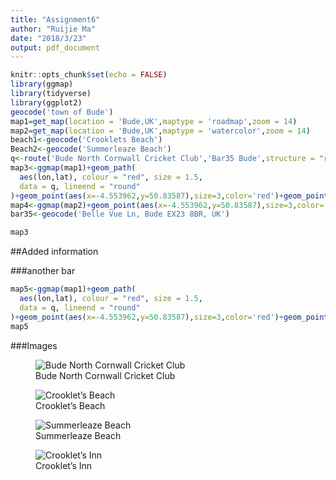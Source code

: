 ```yaml
---
title: "Assignment6"
author: "Ruijie Ma"
date: "2018/3/23"
output: pdf_document
---
```


```r
knitr::opts_chunk$set(echo = FALSE)
library(ggmap)
library(tidyverse)
library(ggplot2)
geocode('town of Bude')
map1=get_map(location = 'Bude,UK',maptype = 'roadmap',zoom = 14)
map2=get_map(location = 'Bude,UK',maptype = 'watercolor',zoom = 14)
beach1<-geocode('Crooklets Beach')
Beach2<-geocode('Summerleaze Beach')
q<-route('Bude North Cornwall Cricket Club','Bar35 Bude',structure = "route")
map3<-ggmap(map1)+geom_path(
  aes(lon,lat), colour = "red", size = 1.5,
  data = q, lineend = "round"
)+geom_point(aes(x=-4.553962,y=50.83587),size=3,color='red')+geom_point(aes(x=-4.551349,y=50.83054),size=3,color='red')
map4<-ggmap(map2)+geom_point(aes(x=-4.553962,y=50.83587),size=3,color='red')+geom_point(aes(x=-4.551349,y=50.83054),size=3,color='red')
bar35<-geocode('Belle Vue Ln, Bude EX23 8BR, UK')
```

```r
map3
```
##Added information 

###another bar 
```r
map5<-ggmap(map1)+geom_path(
  aes(lon,lat), colour = "red", size = 1.5,
  data = q, lineend = "round"
)+geom_point(aes(x=-4.553962,y=50.83587),size=3,color='red')+geom_point(aes(x=-4.551349,y=50.83054),size=3,color='red') +  geom_point(aes(x = -4.551132, y = 50.83597),color = "yellow", size = 3)
map5
```



###Images 

![Bude North Cornwall Cricket Club](cricket.png)

![Crooklet's Beach](crooklets-beach.png)

![Summerleaze Beach](summerleaze.png)

![Crooklet's Inn](crooklets-inn.png)
